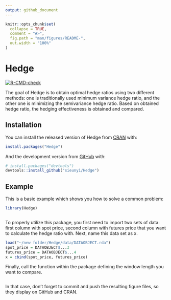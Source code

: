 ```yaml
---
output: github_document
---
```


<!-- README.md is generated from README.Rmd. Please edit that file -->

```r
knitr::opts_chunk$set(
  collapse = TRUE,
  comment = "#>",
  fig.path = "man/figures/README-",
  out.width = "100%"
)
```

# Hedge

<!-- badges: start -->
[![R-CMD-check](https://github.com/sieunyi/Hedge/workflows/R-CMD-check/badge.svg)](https://github.com/sieunyi/Hedge/actions)
<!-- badges: end -->

The goal of Hedge is to obtain optimal hedge ratios using two different methods: one is traditionally used minimum variance hedge ratio, and the other one is minimizing the semivariance hedge ratio. Based on obtained hedge ratio, the hedging effectiveness is obtained and compared.  

## Installation

You can install the released version of Hedge from [CRAN](https://CRAN.R-project.org) with:

``` r
install.packages("Hedge")
```

And the development version from [GitHub](https://github.com/) with:

``` r
# install.packages("devtools")
devtools::install_github("sieunyi/Hedge")
```
## Example

This is a basic example which shows you how to solve a common problem:

```r
library(Hedge)



```

To properly utilize this package, you first need to import two sets of data: first column with spot price, second column with futures price that you want to calculate the hedge ratio with. Next, name this data set as x.  
```r
load("~/new folder/Hedge/data/DATAOBJECT.rda")
spot_price = DATAOBJECT$...3
futures_price = DATAOBJECT$...4
x = cbind(spot_price, futures_price)
```

Finally, call the function within the package defining the window length you want to compare. 
```r

```

In that case, don't forget to commit and push the resulting figure files, so they display on GitHub and CRAN.
